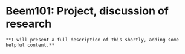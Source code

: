 # Beem101: Project, discussion of research {#project}


```block2
**I will present a full description of this shortly, adding some helpful content.**
```



